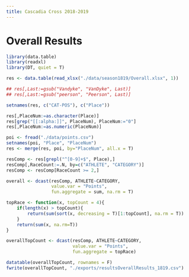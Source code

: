 ```yaml
---
title: Cascadia Cross 2018-2019
---
```


# Overall Results

```r

library(data.table)
library(readxl)
library(DT, quiet = T)

res <- data.table(read_xlsx("./data/season1819/Overall.xlsx", 1))

## res[,Last:=gsub("Vandyke", "VanDyke", Last)]
## res[,Last:=gsub("peerson", "Peerson", Last)]

setnames(res, c("CAT-POS"), c("Place"))

res[,PlaceNum:=as.character(Place)]
res[grep("[[:alpha:]]", PlaceNum), PlaceNum:="0"]
res[,PlaceNum:=as.numeric(PlaceNum)]

poi <- fread("./data/points.csv")
setnames(poi, "Place", "PlaceNum")
res <- merge(res, poi, by="PlaceNum", all.x = T)

resComp <- res[grepl("^[0-9]+$", Place),]
resComp[,RaceCount:=.N, by=c("ATHLETE", "CATEGORY")]
resComp <- resComp[RaceCount >= 2,]

overall <- dcast(resComp, ATHLETE~CATEGORY,
                 value.var = "Points",
                 fun.aggregate = sum, na.rm = T)

topRace <- function(x, topCount = 4){
    if(length(x) > topCount){
        return(sum(sort(x, decreasing = T)[1:topCount], na.rm = T))
    }
    return(sum(x, na.rm=T))
}

overallTopCount <- dcast(resComp, ATHLETE~CATEGORY,
                         value.var = "Points",
                         fun.aggregate = topRace)

datatable(overallTopCount, rownames = F)
fwrite(overallTopCount, "./exports/resultsOverallResults_1819.csv")

```

